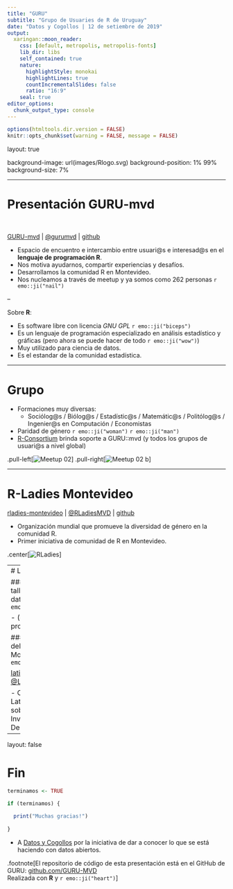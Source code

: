 ```yaml
---
title: "GURU"
subtitle: "Grupo de Usuaries de R de Uruguay"
date: "Datos y Cogollos | 12 de setiembre de 2019"
output:
  xaringan::moon_reader:
    css: [default, metropolis, metropolis-fonts]
    lib_dir: libs
    self_contained: true
    nature:
      highlightStyle: monokai
      highlightLines: true
      countIncrementalSlides: false
      ratio: "16:9"
    seal: true
editor_options: 
  chunk_output_type: console
---
```


```r
options(htmltools.dir.version = FALSE)
knitr::opts_chunk$set(warning = FALSE, message = FALSE)
```

layout: true

background-image: url(images/Rlogo.svg)
background-position: 1% 99%
background-size: 7%

---

# Presentación GURU-mvd

<br>

[GURU-mvd](https://www.meetup.com/es-ES/GURU-mvd/) | [@gurumvd](https://twitter.com/gurumvd) | [github](https://github.com/GURU-MVD/meetup_presentations)

- Espacio de encuentro e intercambio entre usuari@s e interesad@s en el **lenguaje de programación R**.
- Nos motiva ayudarnos, compartir experiencias y desafíos.
- Desarrollamos la comunidad R en Montevideo.
- Nos nucleamos a través de meetup y ya somos como 262 personas `r emo::ji("nail")`

-- 

Sobre **R**:

- Es software libre con licencia *GNU GPL* `r emo::ji("biceps")`
- Es un lenguaje de programación especializado en análisis estadístico y gráficas (pero ahora se puede hacer de todo `r emo::ji("wow")`)
- Muy utilizado para ciencia de datos. 
- Es el estandar de la comunidad estadística.

---

# Grupo

- Formaciones muy diversas:
  - Sociólog@s / Biólog@s / Estadístic@s / Matemátic@s / Politólog@s / Ingenier@s en Computación / Economistas
- Paridad de género `r emo::ji("woman")` `r emo::ji("man")`
- [R-Consortium](https://www.r-consortium.org/) brinda soporte a GURU::mvd (y todos los grupos de usuari@s a nivel global)

.pull-left[![Meetup 02](images/meetup02.jpeg)]
.pull-right[![Meetup 02 b](images/meetup02b.jpeg)]

---

# R-Ladies Montevideo

[rladies-montevideo](https://www.meetup.com/es-ES/rladies-montevideo/) | [@RLadiesMVD](https://twitter.com/RLadiesMVD) | [github](https://github.com/rladies/meetup-presentations_montevideo)

- Organización mundial que promueve la diversidad de género en la comunidad R.
- Primer iniciativa de comunidad de R en Montevideo.

.center[![RLadies](images/rladies_shiny.jpeg)]

---
# Lo que se viene

### Charlas y talleres usando datos abiertos `r emo::ji("hooray")`

- (escuchamos propuestas)

### Organización del LatinR 2020 en Montevideo `r emo::ji("uruguay")`

[latin-r.com](http://latin-r.com) | [@LatinR_Conf](https://twitter.com/LatinR_Conf)

- Conferencia Latinoamericana sobre Uso de R en Investigación + Desarrollo.

---

layout: false

# Fin

```r

terminamos <- TRUE

if (terminamos) {

  print("Muchas gracias!")  
  
}

```

- A [Datos y Cogollos](https://www.meetup.com/es-ES/Cafes-de-DATA/events/264458512/) por la iniciativa de dar a conocer lo que se está haciendo con datos abiertos.

.footnote[El repositorio de código de esta presentación está en el GitHub de GURU: [github.com/GURU-MVD](https://github.com/GURU-MVD/meetup_presentations) <br> Realizada con **R** y `r emo::ji("heart")`]

